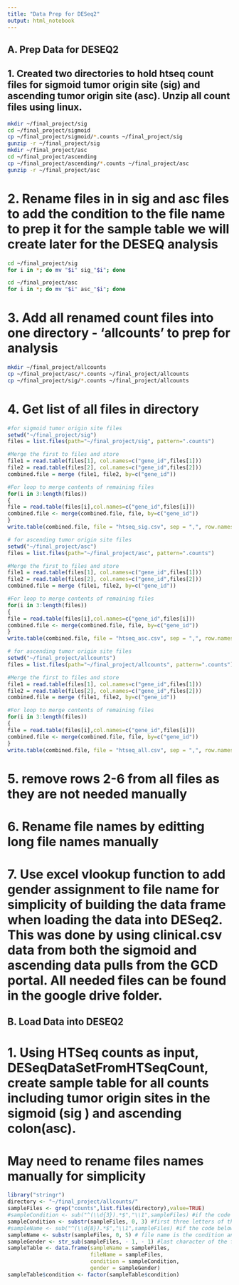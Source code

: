 ```yaml
---
title: "Data Prep for DESeq2"
output: html_notebook
---
```


## A. Prep Data for DESEQ2

## 1. Created two directories to hold htseq count files for sigmoid tumor origin site (sig) and ascending tumor origin site (asc). Unzip all count files using linux.
```bash
mkdir ~/final_project/sig
cd ~/final_project/sigmoid
cp ~/final_project/sigmoid/*.counts ~/final_project/sig
gunzip -r ~/final_project/sig
mkdir ~/final_project/asc
cd ~/final_project/ascending
cp ~/final_project/ascending/*.counts ~/final_project/asc
gunzip -r ~/final_project/asc

```
# 2. Rename files in in sig and asc files to add the condition to the file name to prep it for the sample table we will create later for the DESEQ analysis
```bash
cd ~/final_project/sig
for i in *; do mv "$i" sig_"$i"; done
```

```bash
cd ~/final_project/asc
for i in *; do mv "$i" asc_"$i"; done
```

# 3. Add all renamed count files into one directory - 'allcounts' to prep for analysis 
```bash
mkdir ~/final_project/allcounts
cp ~/final_project/asc/*.counts ~/final_project/allcounts
cp ~/final_project/sig/*.counts ~/final_project/allcounts
```

# 4. Get list of all files in directory

```r
#for sigmoid tumor origin site files
setwd("~/final_project/sig")
files = list.files(path="~/final_project/sig", pattern=".counts")

#Merge the first to files and store
file1 = read.table(files[1], col.names=c("gene_id",files[1]))
file2 = read.table(files[2], col.names=c("gene_id",files[2]))
combined.file = merge (file1, file2, by=c("gene_id"))

#For loop to merge contents of remaining files
for(i in 3:length(files))
{
file = read.table(files[i],col.names=c("gene_id",files[i]))
combined.file <- merge(combined.file, file, by=c("gene_id"))
}
write.table(combined.file, file = "htseq_sig.csv", sep = ",", row.names = FALSE)
```

```r
# for ascending tumor origin site files
setwd("~/final_project/asc")
files = list.files(path="~/final_project/asc", pattern=".counts")

#Merge the first to files and store
file1 = read.table(files[1], col.names=c("gene_id",files[1]))
file2 = read.table(files[2], col.names=c("gene_id",files[2]))
combined.file = merge (file1, file2, by=c("gene_id"))

#For loop to merge contents of remaining files
for(i in 3:length(files))
{
file = read.table(files[i],col.names=c("gene_id",files[i]))
combined.file <- merge(combined.file, file, by=c("gene_id"))
}
write.table(combined.file, file = "htseq_asc.csv", sep = ",", row.names = FALSE)
```

```r
# for ascending tumor origin site files
setwd("~/final_project/allcounts")
files = list.files(path="~/final_project/allcounts", pattern=".counts")

#Merge the first to files and store
file1 = read.table(files[1], col.names=c("gene_id",files[1]))
file2 = read.table(files[2], col.names=c("gene_id",files[2]))
combined.file = merge (file1, file2, by=c("gene_id"))

#For loop to merge contents of remaining files
for(i in 3:length(files))
{
file = read.table(files[i],col.names=c("gene_id",files[i]))
combined.file <- merge(combined.file, file, by=c("gene_id"))
}
write.table(combined.file, file = "htseq_all.csv", sep = ",", row.names = FALSE)
```

# 5. remove rows 2-6 from all files as they are not needed manually
# 6. Rename file names by editting long file names manually
# 7. Use excel vlookup function to add gender assignment to file name for simplicity of building the data frame when loading the data into DESeq2. This was done by using clinical.csv data from both the sigmoid and ascending data pulls from the GCD portal. All needed files can be found in the google drive folder. 

## B. Load Data into DESEQ2

# 1. Using HTSeq counts as input, DESeqDataSetFromHTSeqCount, create sample table for all counts including tumor origin sites in the sigmoid (sig ) and ascending colon(asc).
# May need to rename files names manually for simplicity 

```r
library("stringr")
directory <- "~/final_project/allcounts/"
sampleFiles <- grep("counts",list.files(directory),value=TRUE)
#sampleCondition <- sub("^(\\d{3}).*$","\\1",sampleFiles) #if the code below does not work, use this to pull the first 3 letter of the file name to specify the condition
sampleCondition <- substr(sampleFiles, 0, 3) #first three letters of the file name contain the condition of the sample
#sampleName <- sub("^(\\d{8}).*$","\\1",sampleFiles) #if the code below does not work, use this to pull the first 8 letter of the file name to specify the condition
sampleName <- substr(sampleFiles, 0, 5) # file name is the condition and number related to the file
sampleGender <- str_sub(sampleFiles, - 1, - 1) #last character of the file contains gender file sample
sampleTable <- data.frame(sampleName = sampleFiles,
                          fileName = sampleFiles,
                          condition = sampleCondition,
                          gender = sampleGender)
sampleTable$condition <- factor(sampleTable$condition)
```


